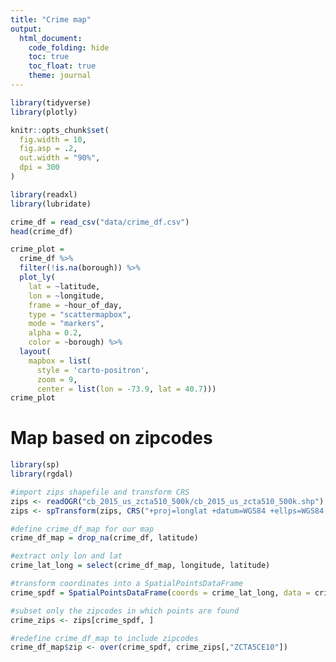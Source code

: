 ```yaml
---
title: "Crime map"
output: 
  html_document:
    code_folding: hide
    toc: true
    toc_float: true
    theme: journal
---
```


```r
library(tidyverse)
library(plotly)

knitr::opts_chunk$set(
  fig.width = 10,
  fig.asp = .2,
  out.width = "90%",
  dpi = 300
)
```

```r
library(readxl)
library(lubridate)
```

```r
crime_df = read_csv("data/crime_df.csv")
head(crime_df)
```

```r
crime_plot =
  crime_df %>% 
  filter(!is.na(borough)) %>%
  plot_ly(
    lat = ~latitude, 
    lon = ~longitude, 
    frame = ~hour_of_day,
    type = "scattermapbox", 
    mode = "markers", 
    alpha = 0.2,
    color = ~borough) %>% 
  layout(
    mapbox = list(
      style = 'carto-positron',
      zoom = 9,
      center = list(lon = -73.9, lat = 40.7)))
crime_plot
```

# Map based on zipcodes

```r
library(sp)
library(rgdal)
```

```r
#import zips shapefile and transform CRS 
zips <- readOGR("cb_2015_us_zcta510_500k/cb_2015_us_zcta510_500k.shp")
zips <- spTransform(zips, CRS("+proj=longlat +datum=WGS84 +ellps=WGS84 +towgs84=0,0,0"))
```

```r
#define crime_df_map for our map
crime_df_map = drop_na(crime_df, latitude)

#extract only lon and lat
crime_lat_long = select(crime_df_map, longitude, latitude)

#transform coordinates into a SpatialPointsDataFrame
crime_spdf = SpatialPointsDataFrame(coords = crime_lat_long, data = crime_lat_long, proj4string = CRS("+proj=longlat +datum=WGS84 +ellps=WGS84 +towgs84=0,0,0"))

#subset only the zipcodes in which points are found
crime_zips <- zips[crime_spdf, ]

#redefine crime_df_map to include zipcodes
crime_df_map$zip <- over(crime_spdf, crime_zips[,"ZCTA5CE10"])
```

